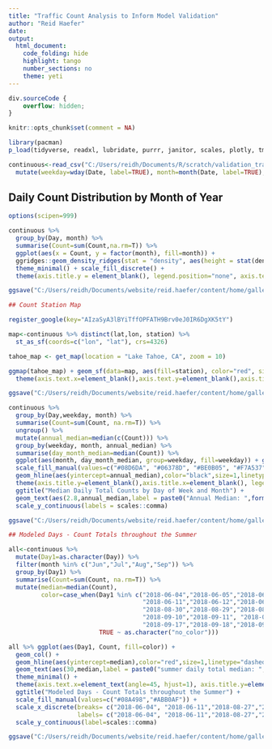 ```yaml
---
title: "Traffic Count Analysis to Inform Model Validation"
author: "Reid Haefer"
date:
output:
  html_document:
    code_folding: hide
    highlight: tango
    number_sections: no
    theme: yeti
---
```


```css
div.sourceCode {
    overflow: hidden;
}
```


```r
knitr::opts_chunk$set(comment = NA)
```

```r
library(pacman)
p_load(tidyverse, readxl, lubridate, purrr, janitor, scales, plotly, tmap, leaflet, DT,lubridate,sf,xfun, ggridges, ggmap)
```

```r
continuous<-read_csv("C:/Users/reidh/Documents/R/scratch/validation_traffic_counts/analysis_methodology/continuous.csv") %>%
  mutate(weekday=wday(Date, label=TRUE), month=month(Date, label=TRUE), Day1=as.character(Day))
```


## Daily Count Distribution by Month of Year

```r
options(scipen=999)

continuous %>%
  group_by(Day, month) %>%
  summarise(Count=sum(Count,na.rm=T)) %>%
  ggplot(aes(x = Count, y = factor(month), fill=month)) +
  ggridges::geom_density_ridges(stat = "density", aes(height = stat(density))) +
  theme_minimal() + scale_fill_discrete() + 
  theme(axis.title.y = element_blank(), legend.position="none", axis.text.y=element_text(size=14), axis.text.x=element_text(size=14), axis.title.x=element_blank())

ggsave("C:/Users/reidh/Documents/website/reid.haefer/content/home/gallery/gallery/theme_featured.jpg")
```

```r
## Count Station Map

register_google(key="AIzaSyA3lBYiTffOPFATH9Brv0eJ0IR6DgXK5tY")

map<-continuous %>% distinct(lat,lon, station) %>%
  st_as_sf(coords=c("lon", "lat"), crs=4326)

tahoe_map <- get_map(location = "Lake Tahoe, CA", zoom = 10)

ggmap(tahoe_map) + geom_sf(data=map, aes(fill=station), color="red", size=2.6, inherit.aes = FALSE) +
  theme(axis.text.x=element_blank(),axis.text.y=element_blank(),axis.title.x=element_blank(),axis.title.y=element_blank(),axis.ticks.x=element_blank(),axis.ticks.y=element_blank(), legend.position = "none")

ggsave("C:/Users/reidh/Documents/website/reid.haefer/content/home/gallery/gallery/theme_map.jpg", height=5, width=4)
```

```r
continuous %>% 
  group_by(Day,weekday, month) %>% 
  summarise(Count=sum(Count, na.rm=T)) %>%
  ungroup() %>%
  mutate(annual_median=median(c(Count))) %>%
  group_by(weekday, month, annual_median) %>% 
  summarise(day_month_median=median(Count)) %>%
  ggplot(aes(month, day_month_median, group=weekday, fill=weekday)) + geom_bar(position="dodge", stat="identity") + 
  scale_fill_manual(values=c("#08D6DA", "#06378D", "#BE0B05", "#F7A537", "#E2D103", "#35AA27", "#940CD8")) + 
  geom_hline(aes(yintercept=annual_median),color="black",size=1,linetype="dashed") + theme_minimal() +
  theme(axis.title.y=element_blank(),axis.title.x=element_blank(), legend.position="bottom", legend.title = element_blank()) +
  ggtitle("Median Daily Total Counts by Day of Week and Month") +
  geom_text(aes(2.8,annual_median,label = paste0("Annual Median: ",format(annual_median,big.mark=",")), vjust = -1.8)) +
  scale_y_continuous(labels = scales::comma)

ggsave("C:/Users/reidh/Documents/website/reid.haefer/content/home/gallery/gallery/theme_plot1.jpg")
```

```r
## Modeled Days - Count Totals throughout the Summer

all<-continuous %>% 
  mutate(Day1=as.character(Day)) %>%
  filter(month %in% c("Jun","Jul","Aug","Sep")) %>%
  group_by(Day1) %>% 
  summarise(Count=sum(Count, na.rm=T)) %>%
  mutate(median=median(Count), 
         color=case_when(Day1 %in% c("2018-06-04","2018-06-05","2018-06-06","2018-06-07",
                                     "2018-06-11","2018-06-12","2018-06-13","2018-06-14",
                                     "2018-08-30","2018-08-29","2018-08-28","2018-08-27",
                                     "2018-09-10","2018-09-11", "2018-09-12","2018-09-13",
                                     "2018-09-17","2018-09-18","2018-09-19","2018-09-20") ~ "color",
                         TRUE ~ as.character("no_color")))

all %>% ggplot(aes(Day1, Count, fill=color)) + 
  geom_col() + 
  geom_hline(aes(yintercept=median),color="red",size=1,linetype="dashed") +
  geom_text(aes(30,median,label = paste0("summer daily total median: ",format(median,big.mark=",")), vjust = -1)) +
  theme_minimal() + 
  theme(axis.text.x=element_text(angle=45, hjust=1), axis.title.y=element_blank(), axis.title.x=element_blank(), legend.position = "none") +
  ggtitle("Modeled Days - Count Totals throughout the Summer") +
  scale_fill_manual(values=c("#08A498","#ABB0AF")) +
  scale_x_discrete(breaks= c("2018-06-04", "2018-06-11","2018-08-27","2018-09-10","2018-09-17","2018-07-01","2018-07-15","2018-08-01","2018-08-15"),
                   labels= c("2018-06-04", "2018-06-11","2018-08-27","2018-09-10","2018-09-17","2018-07-01","2018-07-15","2018-08-01","2018-08-15")) +
  scale_y_continuous(label=scales::comma)

ggsave("C:/Users/reidh/Documents/website/reid.haefer/content/home/gallery/gallery/theme_plot2.jpg", width=8, height=5)
```


